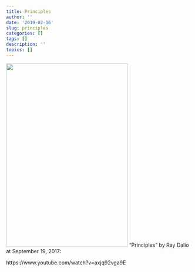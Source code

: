 ```yaml
---
title: Principles
author: ''
date: '2019-02-16'
slug: principles
categories: []
tags: []
description: ''
topics: []
---
```



![](/reading/principles/Principles.jpg){width=331px height=500px}
"Principles" by Ray Dalio at  September 19, 2017: 

https://www.youtube.com/watch?v=axjq92vga9E